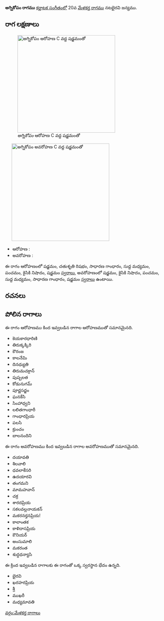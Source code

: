 {{Infobox ragam
	| name          	= అగ్నికోపం
	| synonym	    	= 
	| mela          	= 
	| chakra        	= 
	| janaka        	= 
	| type          	= షడవ-ఔడవ
	| arohanam      	= {{svaraC|S|R2|G2|M1|P|N2|S'}} 
	| avarohanam    	= {{svaraC|S'|N2|P|M1|G2|S}}
	| jeeva         	=
	| chhaya        	=
	| nyasa         	=
	| vishesha      	= 
	| equivalent  		= 
}}
{{కర్ణాటక సంగీత రాగాలు}}
'''అగ్నికోపం రాగము''' [[కర్ణాటక సంగీతం]]లో 20వ [[మేళకర్త రాగము]] నటభైరవి జన్యము. 


==రాగ లక్షణాలు==
[[Image:agnikopam_ar_kb2wiki.png|thumb|right|316px|''అగ్నికోపం'' ఆరోహణ C వద్ద షడ్జమంతో]]
	[[Image:agnikopam_av_kb2wiki.png|thumb|right|316px|''అగ్నికోపం'' అవరోహణ C వద్ద షడ్జమంతో]]

* ఆరోహణ : {{svaraC|S|R2|G2|M1|P|N2|S'}} 
* అవరోహణ : {{svaraC|S'|N2|P|M1|G2|S}}

ఈ రాగం ఆరోహణంలో షడ్జమం, చతుశృతి రిషభం, సాధారణ  గాంధారం, సుద్ద మధ్యమం, పంచమం, కైసికి నిషాదం, షడ్జమం [[స్వరాలు]], అవరోహణంలో షడ్జమం, కైసికి నిషాదం, పంచమం, సుద్ద మధ్యమం, సాధారణ  గాంధారం, షడ్జమం [[స్వరాలు]] ఉంటాయి.

==రచనలు==



==పోలిన రాగాలు==
ఈ రాగం ఆరోహణము కింద ఇవ్వబడిన రాగాల ఆరోహణముతో సమానమైనది.
* కెయకారధారిణి
* తిరుక్కక్కిరి
* కౌరంజ
* కాలనేమి
* దినధ్యుతి
* తిరుమచక్రాన్
* పుష్పలత
*  కోడునుగమ్
* పూర్ణసద్జం
* ఘనకేసి
* సింహాధ్వని
* లలితగాంధారీ
* గాంధారప్రియ
* పలసి
* క్రుంచం
* బాలనందిని

ఈ రాగం అవరోహణము కింద ఇవ్వబడిన రాగాల అవరోహణముతో సమానమైనది.
* దయావతి
* శిలవాలి
* ధవలాకేసరి
* ఉదయారవి
* తంగమని
* మామహవాన్
* చక్ర
*  శారదప్రియ
* సకలవల్లనాయకన్
* మకరనర్తనప్రియ!
*  కాలాంతక
* కాళిదాసప్రియ
* కౌనియర్
* అంసుమాలి
* మకరంత
* శుద్ధధన్యాసి

ఈ క్రింద ఇవ్వబడిన రాగాలకు ఈ రాగంతో ఒక్క స్వరస్థాన భేదం ఉన్నది.
* భైరవి
* ఖరహరప్రియ
* శ్రీ
* ముఖరీ
* మధ్యమావతి



[[వర్గం:మేళకర్త రాగాలు]]